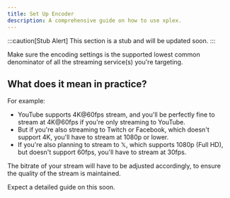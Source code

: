 ```yaml
---
title: Set Up Encoder
description: A comprehensive guide on how to use xplex.
---
```


:::caution[Stub Alert]
This section is a stub and will be updated soon.
:::

Make sure the encoding settings is the supported lowest common denominator of all the streaming service(s) you're targeting.

## What does it mean in practice?

For example:

- YouTube supports 4K@60fps stream, and you'll be perfectly fine to stream at 4K@60fps if you're only streaming to YouTube.
- But if you're also streaming to Twitch or Facebook, which doesn't support 4K, you'll have to stream at 1080p or lower.
- If you're also planning to stream to 𝕏, which supports 1080p (Full HD), but doesn't support 60fps, you'll have to stream at 30fps.

The bitrate of your stream will have to be adjusted accordingly, to ensure the quality of the stream is maintained.

Expect a detailed guide on this soon.
